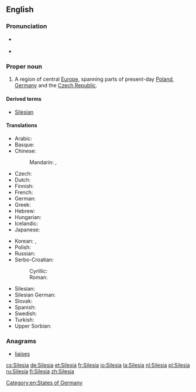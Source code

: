 {{also|silesia}}
==English==

{{wikipedia}}

===Pronunciation===
* {{a|RP}} {{IPA|/saɪˈliːʃə/}}
* {{a|US}} {{IPA|/saɪˈliʒə/}}

===Proper noun===
{{en-proper noun}}

# A region of central [[Europe]], spanning parts of present-day [[Poland]], [[Germany]] and the [[Czech Republic]].

====Derived terms====
* [[Silesian]]

====Translations====
{{trans-top|region}}
* Arabic: {{t-|ar|سيليزيا|f|tr=siliizya|sc=Arab}}
* Basque: {{t|eu|Silesia}}
* Chinese:
*: Mandarin: {{t-|cmn|西里西亞|sc=Hani}}, {{t|cmn|西里西亚|tr=Xīlǐxīyà|sc=Hani}}
* Czech: {{t+|cs|Slezsko|n}}
* Dutch: {{t+|nl|Silezië}}
* Finnish: {{t-|fi|Sleesia}}
* French: {{t+|fr|Silésie|f}}
* German: {{t+|de|Schlesien|n}}
* Greek: {{t-|el|Σιλεσία|tr=Silesía|sc=Grek}}
* Hebrew: {{t-|he|שלזיה|sc=Hebr}}
* Hungarian: {{t-|hu|Szilézia}}
* Icelandic: {{t-|is|Slésía|f}}
* Japanese: {{t-|ja|シレジア|tr=Shirejia|sc=Jpan}}
{{trans-mid}}
* Korean: {{t-|ko|슐롱스크|tr=Syullongseukeu|sc=Kore}}, {{t-|ko|실레지아|tr=Sillejia|sc=Kore}}
* Polish: {{t+|pl|Śląsk|m}}
* Russian: {{t-|ru|Силезия|f|tr=Silézija|sc=Cyrl}}
* Serbo-Croatian:
*: Cyrillic: {{t-|sh|Шлеска}}
*: Roman: {{t-|sh|Šleska}}
* Silesian: {{tø|szl|Ślůnsk}}
* Silesian German: {{tø|sli|Schläsing}}
* Slovak: {{t-|sk|Sliezsko|n}}
* Spanish: {{t|es|Silesia|f}}
* Swedish: {{t-|sv|Schlesien}}
* Turkish: {{t-|tr|Silezya}}
* Upper Sorbian: {{t-|hsb|Šleska}}
{{trans-bottom}}

===Anagrams===
* [[liaises#English|liaises]]

[[Category:en:States of Germany‎]]

[[cs:Silesia]]
[[de:Silesia]]
[[et:Silesia]]
[[fr:Silesia]]
[[io:Silesia]]
[[la:Silesia]]
[[nl:Silesia]]
[[pl:Silesia]]
[[ru:Silesia]]
[[fi:Silesia]]
[[zh:Silesia]]